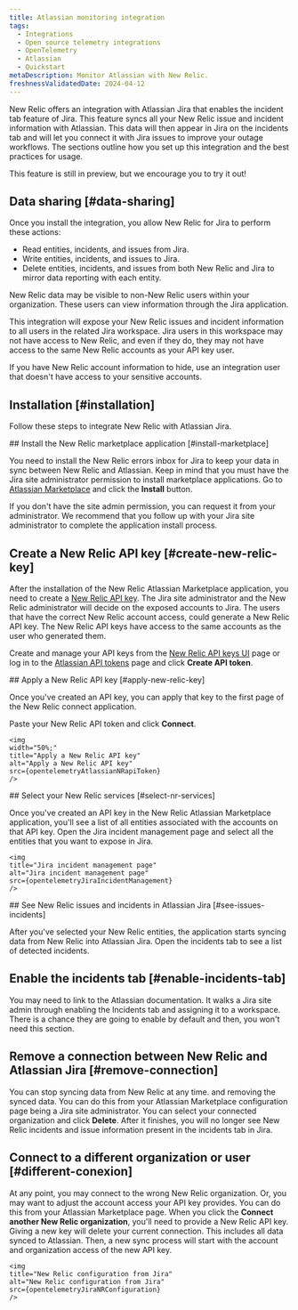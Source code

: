 ```yaml
---
title: Atlassian monitoring integration
tags:
  - Integrations
  - Open source telemetry integrations
  - OpenTelemetry
  - Atlassian
  - Quickstart
metaDescription: Monitor Atlassian with New Relic.
freshnessValidatedDate: 2024-04-12
---
```







New Relic offers an integration with Atlassian Jira that enables the incident tab feature of Jira. This feature syncs all your New Relic issue and incident information with Atlassian. This data will then appear in Jira on the incidents tab and will let you connect it with Jira issues to improve your outage workflows. The sections outline how you set up this integration and the best practices for usage.

<Callout title="PREVIEW FEATURE">
  This feature is still in preview, but we encourage you to try it out!
</Callout>


## Data sharing [#data-sharing]

Once you install the integration, you allow New Relic for Jira to perform these actions:

* Read entities, incidents, and issues from Jira.
* Write entities, incidents, and issues to Jira.
* Delete entities, incidents, and issues from both New Relic and Jira to mirror data reporting with each entity.

New Relic data may be visible to non-New Relic users within your organization. These users can view information through the Jira application.

<Callout variant="caution">
  This integration will expose your New Relic issues and incident information to all users in the related Jira workspace. Jira users in this workspace may not have access to New Relic, and even if they do, they may not have access to the same New Relic accounts as your API key user. 
  
  If you have New Relic account information to hide, use an integration user that doesn't have access to your sensitive accounts.
</Callout>


## Installation [#installation]

Follow these steps to integrate New Relic with Atlassian Jira.

<Steps>
<Step>
## Install the New Relic marketplace application [#install-marketplace]

You need to install the New Relic errors inbox for Jira to keep your data in sync between New Relic and Atlassian. Keep in mind that you must have the Jira site administrator permission to install marketplace applications. Go to [Atlassian Marketplace](https://marketplace.atlassian.com/apps/1227457/new-relic-errors-inbox-for-jira?hosting=cloud&tab=overview) and click the **Install** button.

<Callout variant="tip">
  If you don't have the site admin permission, you can request it from your administrator. We recommend that you follow up with your Jira site administrator to complete the application install process.
</Callout>

</Step>
<Step>

## Create a New Relic API key [#create-new-relic-key]

After the installation of the New Relic Atlassian Marketplace application, you need to create a [New Relic API key](/docs/apis/intro-apis/new-relic-api-keys/). The Jira site administrator and the New Relic administrator will decide on the exposed accounts to Jira. The users that have the correct New Relic account access, could generate a New Relic API key. The New Relic API keys have access to the same accounts as the user who generated them.

Create and manage your API keys from the [New Relic API keys UI](https://one.newrelic.com/launcher/api-keys-ui.api-keys-launcher) page or log in to the [Atlassian API tokens](https://id.atlassian.com/manage-profile/security/api-tokens) page and click **Create API token**.

</Step>

<Step>
## Apply a New Relic API key [#apply-new-relic-key]

Once you've created an API key, you can apply that key to the first page of the New Relic connect application. 

Paste your New Relic API token and click **Connect**.

    <img
    width="50%;"
    title="Apply a New Relic API key"
    alt="Apply a New Relic API key"
    src={opentelemetryAtlassianNRapiToken}
    />


</Step>
<Step>
## Select your New Relic services [#select-nr-services]

Once you've created an API key in the New Relic Atlassian Marketplace application, you'll see a list of all entities associated with the accounts on that API key. Open the Jira incident management page and select all the entities that you want to expose in Jira.

    <img
    title="Jira incident management page"
    alt="Jira incident management page"
    src={opentelemetryJiraIncidentManagement}
    />


</Step>
<Step>
## See New Relic issues and incidents in Atlassian Jira [#see-issues-incidents]

After you've selected your New Relic entities, the application starts syncing data from New Relic into Atlassian Jira. Open the incidents tab to see a list of detected incidents.


</Step>

</Steps>

## Enable the incidents tab [#enable-incidents-tab]

You may need to link to the Atlassian documentation. It walks a Jira site admin through enabling the Incidents tab and assigning it to a workspace. There is a chance they are going to enable by default and then, you won't need this section.


## Remove a connection between New Relic and Atlassian Jira [#remove-connection]

You can stop syncing data from New Relic at any time. and removing the synced data. You can do this from your Atlassian Marketplace configuration page being a Jira site administrator. You can select your connected organization and click **Delete**. After it finishes, you will no longer see New Relic incidents and issue information present in the incidents tab in Jira.

## Connect to a different organization or user [#different-conexion]

At any point, you may connect to the wrong New Relic organization. Or, you may want to adjust the account access your API key provides. You can do this from your Atlassian Marketplace page. When you click the **Connect another New Relic organization**, you'll need to provide a New Relic API key. Giving a new key will delete your current connection. This includes all data synced to Atlassian. Then, a new sync process will start with the account and organization access of the new API key.  

    <img
    title="New Relic configuration from Jira"
    alt="New Relic configuration from Jira"
    src={opentelemetryJiraNRConfiguration}
    />


